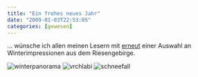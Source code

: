 ```yaml
---
title: "Ein frohes neues Jahr"
date: "2009-01-03T22:53:05"
categories: [gewesen]
---
```


... wünsche ich allen meinen Lesern mit [erneut](/blog/2008/01/09/ein-gesundes-neues-jahr/) einer Auswahl an Winterimpressionen aus dem Riesengebirge.

![winterpanorama](/blog/wp-content/uploads/2009/01/winterpanorama.jpg)
![vrchlabi](/blog/wp-content/uploads/2009/01/vrchlabi.jpg)
![schneefall](/blog/wp-content/uploads/2009/01/schneefall1.jpg)
